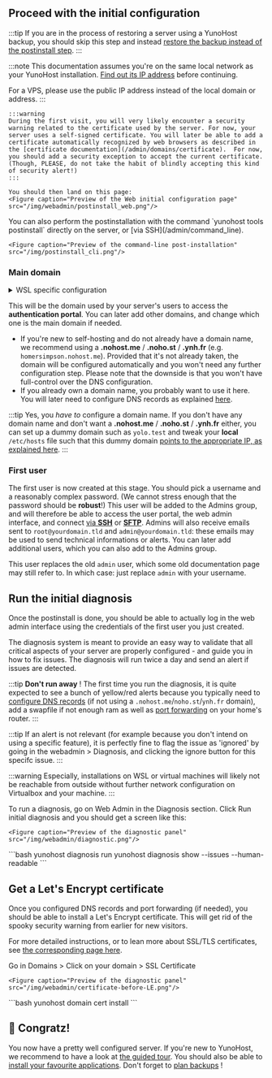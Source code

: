 
## <FAIcon icon="fa-cog"/> Proceed with the initial configuration

:::tip
If you are in the process of restoring a server using a YunoHost backup, you should skip this step and instead [restore the backup instead of the postinstall step](/admin/backups/#restoring-backups).
:::

:::note
This documentation assumes you're on the same local network as your YunoHost installation.
[Find out its IP address](/admin/get_started/post_install/find_ip) before continuing.

For a VPS, please use the public IP address instead of the local domain or address.
:::

<Tabs groupId="admin-commands">
  <TabItem value="web" label="From the web interface">

    :::warning
    During the first visit, you will very likely encounter a security warning related to the certificate used by the server. For now, your server uses a self-signed certificate. You will later be able to add a certificate automatically recognized by web browsers as described in the [certificate documentation](/admin/domains/certificate).  For now, you should add a security exception to accept the current certificate. (Though, PLEASE, do not take the habit of blindly accepting this kind of security alert!)
    :::

    You should then land on this page:
    <Figure caption="Preview of the Web initial configuration page" src="/img/webadmin/postinstall_web.png"/>
  </TabItem>
  <TabItem value="cli" label="From the command line">
    You can also perform the postinstallation with the command `yunohost tools postinstall` directly on the server, or [via SSH](/admin/command_line).

    <Figure caption="Preview of the command-line post-installation" src="/img/postinstall_cli.png"/>
  </TabItem>
</Tabs>

### <FAIcon icon="fa-globe"/> Main domain

<details>
<summary>WSL specific configuration</summary>

You will have to choose a fake domain, since it will not be accessible from outside.
For example, `ynh.wsl`. The tricky part is advertising this domain to your host.

Alter your `C:\Windows\System32\drivers\etc\hosts` file. You should have a line starting by `::1`, update it or add it if needed to get:

```text
::1    ynh.wsl localhost
```

If you want to create subdomains, do not forget to add them in the `hosts` file too:

```text
::1    ynh.wsl subdomain.ynh.wsl localhost
```
</details>

This will be the domain used by your server's users to access the **authentication portal**. You can later add other domains, and change which one is the main domain if needed.

- If you're new to self-hosting and do not already have a domain name, we recommend using a **.nohost.me** / **.noho.st** / **.ynh.fr** (e.g. `homersimpson.nohost.me`). Provided that it's not already taken, the domain will be configured automatically and you won't need any further configuration step. Please note that the downside is that you won't have full-control over the DNS configuration.
- If you already own a domain name, you probably want to use it here. You will later need to configure DNS records as explained [here](/admin/get_started/post_install/dns_config).

:::tip
Yes, you *have to* configure a domain name. If you don't have any domain name and don't want a **.nohost.me** / **.noho.st** / **.ynh.fr** either, you can set up a dummy domain such as `yolo.test` and tweak your **local** `/etc/hosts` file such that this dummy domain [points to the appropriate IP, as explained here](/admin/tutorials/domains/dns_local_network).
:::

### <FAIcon icon="fa-key"/> First user

The first user is now created at this stage. You should pick a username and a reasonably complex password. (We cannot stress enough that the password should be **robust**!) This user will be added to the Admins group, and will therefore be able to access the user portal, the web admin interface, and connect [via **SSH**](/admin/command_line) or [**SFTP**](/admin/tutorials/filezilla). Admins will also receive emails sent to `root@yourdomain.tld` and `admin@yourdomain.tld`: these emails may be used to send technical informations or alerts. You can later add additional users, which you can also add to the Admins group.

This user replaces the old `admin` user, which some old documentation page may still refer to. In which case: just replace `admin` with your username.

## <FAIcon icon="fa-stethoscope"/> Run the initial diagnosis

Once the postinstall is done, you should be able to actually log in the web admin interface using the credentials of the first user you just created.

The diagnosis system is meant to provide an easy way to validate that all critical aspects of your server are properly configured - and guide you in how to fix issues. The diagnosis will run twice a day and send an alert if issues are detected.

:::tip
**Don't run away** ! The first time you run the diagnosis, it is quite expected to see a bunch of yellow/red alerts because you typically need to [configure DNS records](/admin/get_started/post_install/dns_config) (if not using a `.nohost.me`/`noho.st`/`ynh.fr` domain), add a swapfile if not enough ram as well as [port forwarding](/admin/get_started/post_install/port_forwarding) on your home's router.
:::

:::tip
If an alert is not relevant (for example because you don't intend on using a specific feature), it is perfectly fine to flag the issue as 'ignored' by going in the webadmin > Diagnosis, and clicking the ignore button for this specifc issue.
:::

:::warning
Especially, installations on WSL or virtual machines will likely not be reachable from outside without further network configuration on Virtualbox and your machine.
:::


<Tabs groupId="admin-commands">
  <TabItem value="web" label="(Recommended) From the web interface">
    To run a diagnosis, go on Web Admin in the Diagnosis section. Click Run initial diagnosis and you should get a screen like this:

    <Figure caption="Preview of the diagnostic panel" src="/img/webadmin/diagnostic.png"/>
  </TabItem>
  <TabItem value="cli" label="From the command line">
    ```bash
    yunohost diagnosis run
    yunohost diagnosis show --issues --human-readable
    ```
  </TabItem>
</Tabs>


## <FAIcon icon="fa-lock"/> Get a Let's Encrypt certificate

Once you configured DNS records and port forwarding (if needed), you should be able to install a Let's Encrypt certificate. This will get rid of the spooky security warning from earlier for new visitors.

For more detailed instructions, or to lean more about SSL/TLS certificates, see [the corresponding page here](/admin/domains/certificate).

<Tabs groupId="admin-commands">
  <TabItem value="web" label="From the web interface">
    Go in Domains > Click on your domain > SSL Certificate

    <Figure caption="Preview of the diagnostic panel" src="/img/webadmin/certificate-before-LE.png"/>
  </TabItem>
  <TabItem value="cli" label="From the command line">
    ```bash
    yunohost domain cert install
    ```
  </TabItem>
</Tabs>

## 🎉 Congratz!

You now have a pretty well configured server. If you're new to YunoHost, we recommend to have a look at [the guided tour](/admin/webadmin). You should also be able to [install your favourite applications](https://apps.yunohost.org/). Don't forget to [plan backups](/admin/backups) !
